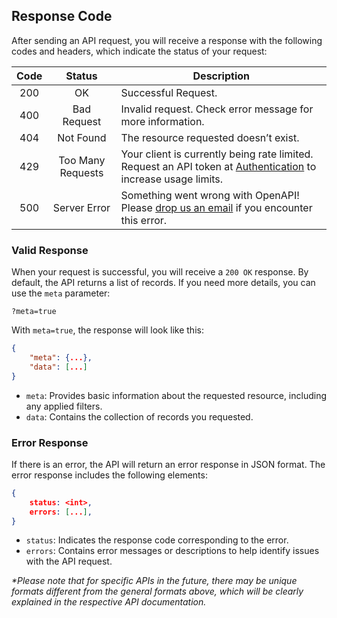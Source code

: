 ## Response Code

After sending an API request, you will receive a response with the following codes and headers, which indicate the status of your request:

| Code |      Status       | Description                                                                                                                          |
| :--: | :---------------: | ------------------------------------------------------------------------------------------------------------------------------------ |
| 200  |        OK         | Successful Request.                                                                                                                  |
| 400  |    Bad Request    | Invalid request. Check error message for more information.                                                                           |
| 404  |     Not Found     | The resource requested doesn’t exist.                                                                                                |
| 429  | Too Many Requests | Your client is currently being rate limited. Request an API token at [Authentication](authentication) to increase usage limits.      |
| 500  |   Server Error    | Something went wrong with OpenAPI! Please [drop us an email](mailto:help.dtsa@jdn.gov.my?subject=Bug) if you encounter this error. |

### Valid Response

When your request is successful, you will receive a `200 OK` response. By default, the API returns a list of records.
If you need more details, you can use the `meta` parameter:

```http
?meta=true
```

With `meta=true`, the response will look like this:

```json
{
    "meta": {...},
    "data": [...]
}
```

- `meta`: Provides basic information about the requested resource, including any applied filters.
- `data`: Contains the collection of records you requested.

### Error Response

If there is an error, the API will return an error response in JSON format. The error response includes the following elements:

```json
{
    status: <int>,
    errors: [...],
}
```

- `status`: Indicates the response code corresponding to the error.
- `errors`: Contains error messages or descriptions to help identify issues with the API request.

_\*Please note that for specific APIs in the future, there may be unique formats different from the general formats above, which will be clearly explained in the respective API documentation._
